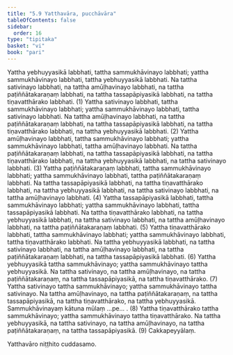 ```yaml
---
title: "5.9 Yatthavāra, pucchāvāra"
tableOfContents: false
sidebar:
  order: 16
type: "tipitaka"
basket: "vi"
book: "pari"
---
```



<DynamicBreadcrumb />

<Division number="304" book="pari" bookNo="5" page="192">

<Paragraph number="1311" book="pari">
Yattha yebhuyyasikā labbhati, tattha sammukhāvinayo labbhati; yattha sammukhāvinayo labbhati, tattha yebhuyyasikā labbhati. Na tattha sativinayo labbhati, na tattha amūḷhavinayo labbhati, na tattha paṭiññātakaraṇaṃ labbhati, na tattha tassapāpiyasikā labbhati, na tattha tiṇavatthārako labbhati. (1)
</Paragraph>

<Paragraph number="1312" book="pari">
Yattha sativinayo labbhati, tattha sammukhāvinayo labbhati; yattha sammukhāvinayo labbhati, tattha sativinayo labbhati. Na tattha amūḷhavinayo labbhati, na tattha paṭiññātakaraṇaṃ labbhati, na tattha tassapāpiyasikā labbhati, na tattha tiṇavatthārako labbhati, na tattha yebhuyyasikā labbhati. (2)
</Paragraph>

<Paragraph number="1313" book="pari">
Yattha amūḷhavinayo labbhati, tattha sammukhāvinayo labbhati; yattha sammukhāvinayo labbhati, tattha amūḷhavinayo labbhati. Na tattha paṭiññātakaraṇaṃ labbhati, na tattha tassapāpiyasikā labbhati, na tattha tiṇavatthārako labbhati, na tattha yebhuyyasikā labbhati, na tattha sativinayo labbhati. (3)
</Paragraph>

<Paragraph number="1314" book="pari">
Yattha paṭiññātakaraṇaṃ labbhati, tattha sammukhāvinayo labbhati; yattha sammukhāvinayo labbhati, tattha paṭiññātakaraṇaṃ labbhati. Na tattha tassapāpiyasikā labbhati, na tattha tiṇavatthārako labbhati, na tattha yebhuyyasikā labbhati, na tattha sativinayo labbhati, na tattha amūḷhavinayo labbhati. (4)
</Paragraph>

<Paragraph number="1315" book="pari">
Yattha tassapāpiyasikā labbhati, tattha sammukhāvinayo labbhati; yattha sammukhāvinayo labbhati, tattha tassapāpiyasikā labbhati. Na tattha tiṇavatthārako labbhati, na tattha yebhuyyasikā labbhati, na tattha sativinayo labbhati, na tattha amūḷhavinayo labbhati, na tattha paṭiññātakaraṇaṃ labbhati. (5)
</Paragraph>

<Paragraph number="1316" book="pari">
Yattha tiṇavatthārako labbhati, tattha sammukhāvinayo labbhati; yattha sammukhāvinayo labbhati, tattha tiṇavatthārako labbhati. Na tattha yebhuyyasikā labbhati, na tattha sativinayo labbhati, na tattha amūḷhavinayo labbhati, na tattha paṭiññātakaraṇaṃ labbhati, na tattha tassapāpiyasikā labbhati. (6)
</Paragraph>

<Paragraph number="1317" book="pari">
Yattha yebhuyyasikā tattha sammukhāvinayo; yattha sammukhāvinayo tattha yebhuyyasikā. Na tattha sativinayo, na tattha amūḷhavinayo, na tattha paṭiññātakaraṇaṃ, na tattha tassapāpiyasikā, na tattha tiṇavatthārako. (7)
</Paragraph>

<Paragraph number="1318" book="pari">
Yattha sativinayo tattha sammukhāvinayo; yattha sammukhāvinayo tattha sativinayo. Na tattha amūḷhavinayo, na tattha paṭiññātakaraṇaṃ, na tattha tassapāpiyasikā, na tattha tiṇavatthārako, na tattha yebhuyyasikā. Sammukhāvinayaṃ kātuna mūlaṃ …pe… . (8)
</Paragraph>

<Paragraph number="1319" book="pari">
Yattha tiṇavatthārako tattha sammukhāvinayo; yattha sammukhāvinayo tattha tiṇavatthārako. Na tattha yebhuyyasikā, na tattha sativinayo, na tattha amūḷhavinayo, na tattha paṭiññātakaraṇaṃ, na tattha tassapāpiyasikā. (9)

</Paragraph>
</Division>

<Paragraph number="1320" type="center" book="pari">
Cakkapeyyālaṃ.

  
Yatthavāro niṭṭhito cuddasamo.
</Paragraph>